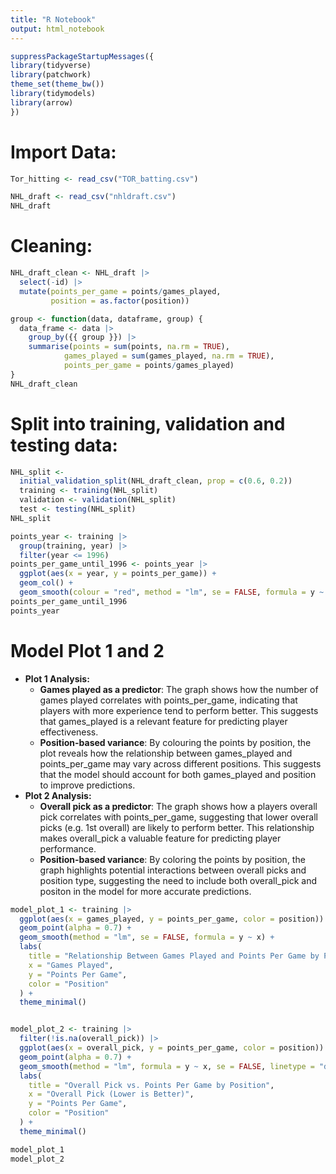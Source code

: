```yaml
---
title: "R Notebook"
output: html_notebook
---
```


```r
suppressPackageStartupMessages({
library(tidyverse)
library(patchwork)
theme_set(theme_bw())
library(tidymodels)
library(arrow)
})
```

# Import Data:

```r
Tor_hitting <- read_csv("TOR_batting.csv")
```

```r
NHL_draft <- read_csv("nhldraft.csv")
NHL_draft
```

# Cleaning:

```r
NHL_draft_clean <- NHL_draft |>
  select(-id) |>
  mutate(points_per_game = points/games_played,
         position = as.factor(position))

group <- function(data, dataframe, group) {
  data_frame <- data |>
    group_by({{ group }}) |>
    summarise(points = sum(points, na.rm = TRUE),
            games_played = sum(games_played, na.rm = TRUE),
            points_per_game = points/games_played)
}
NHL_draft_clean
```

# Split into training, validation and testing data:

```r
NHL_split <- 
  initial_validation_split(NHL_draft_clean, prop = c(0.6, 0.2))
  training <- training(NHL_split)
  validation <- validation(NHL_split)
  test <- testing(NHL_split)
NHL_split
```

```r
points_year <- training |>
  group(training, year) |>
  filter(year <= 1996)
points_per_game_until_1996 <- points_year |>
  ggplot(aes(x = year, y = points_per_game)) +
  geom_col() +
  geom_smooth(colour = "red", method = "lm", se = FALSE, formula = y ~ x)
points_per_game_until_1996
points_year
```

# Model Plot 1 and 2

-   **Plot 1 Analysis:**
    -   **Games played as a predictor**: The graph shows how the number of games played correlates with points_per_game, indicating that players with more experience tend to perform better. This suggests that games_played is a relevant feature for predicting player effectiveness.
    -   **Position-based variance**: By colouring the points by position, the plot reveals how the relationship between games_played and points_per_game may vary across different positions. This suggests that the model should account for both games_played and position to improve predictions.
-   **Plot 2 Analysis:**
    -   **Overall pick as a predictor**: The graph shows how a players overall pick correlates with points_per_game, suggesting that lower overall picks (e.g. 1st overall) are likely to perform better. This relationship makes overall_pick a valuable feature for predicting player performance.
    -   **Position-based variance**: By coloring the points by position, the graph highlights potential interactions between overall picks and position type, suggesting the need to include both overall_pick and positon in the model for more accurate predictions.

```r
model_plot_1 <- training |>
  ggplot(aes(x = games_played, y = points_per_game, color = position)) +
  geom_point(alpha = 0.7) +
  geom_smooth(method = "lm", se = FALSE, formula = y ~ x) +
  labs(
    title = "Relationship Between Games Played and Points Per Game by Position",
    x = "Games Played",
    y = "Points Per Game",
    color = "Position"
  ) +
  theme_minimal()


model_plot_2 <- training |>
  filter(!is.na(overall_pick)) |>  
  ggplot(aes(x = overall_pick, y = points_per_game, color = position)) +
  geom_point(alpha = 0.7) +
  geom_smooth(method = "lm", formula = y ~ x, se = FALSE, linetype = "dashed") +
  labs(
    title = "Overall Pick vs. Points Per Game by Position",
    x = "Overall Pick (Lower is Better)",
    y = "Points Per Game",
    color = "Position"
  ) +
  theme_minimal()

model_plot_1
model_plot_2


```
